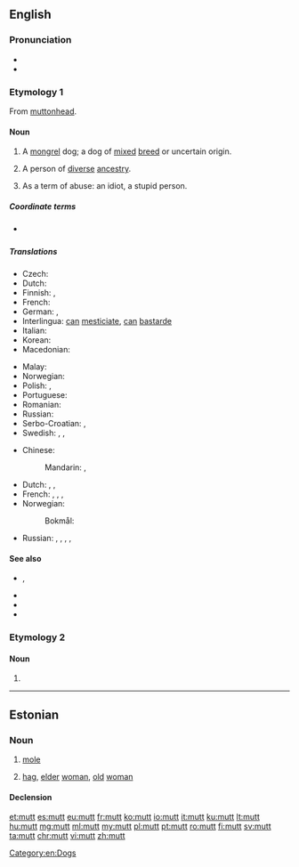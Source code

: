 {{also|mutt'}}
==English==

===Pronunciation===
* {{audio|en-us-mutt.ogg|Audio (US)|lang=en}}
* {{rhymes|ʌt|lang=en}}

===Etymology 1===
From [[muttonhead]].

====Noun====
{{en-noun}}

# A [[mongrel]] dog; a dog of [[mixed]] [[breed]] or uncertain origin.
# {{lb|en|figuratively|sometimes|pejorative}} A person of [[diverse]] [[ancestry]].
# {{lb|en|chiefly|US|slang}} As a term of abuse: an idiot, a stupid person.

=====Coordinate terms=====
* {{l|en|moggy}} {{qualifier|of a cat}}

=====Translations=====
{{trans-top|a mongrel dog}}
* Czech: {{t|cs|vořech}}
* Dutch: {{t+|nl|bastaard}}
* Finnish: {{t+|fi|rakki}}, {{t+|fi|piski}}
* French: {{t+|fr|bâtard|m}}
* German: {{t|de|Promenadenmischung|f}}, {{t+|de|Köter|m}}
* Interlingua: [[can]] [[mesticiar|mesticiate]], [[can]] [[bastarde]]
* Italian: {{t|it|bastardino|m}}
* Korean: {{t+|ko|똥개|tr=ddong kae|sc=Kore}}
* Macedonian: {{t|mk|’ртка|f}}
{{trans-mid}}
* Malay: {{t|ms|anjing campuran}}
* Norwegian: {{t+|no|kjøter|m}}
* Polish: {{t+|pl|kundel|m}}, {{t+|pl|mieszaniec|m}}
* Portuguese: {{t+|pt|vira-lata|m}}
* Romanian: {{t-needed|ro}}
* Russian: {{t+|ru|дворня́жка|f}}
* Serbo-Croatian: {{t+|sh|mješanac}}, {{t+|sh|džukela}}
* Swedish: {{t+|sv|byracka|c}} {{qualifier|pejorative}}, {{t+|sv|gatukorsning|c}}, {{t|sv|blandrashund|c}}
{{trans-bottom}}

{{trans-top|a term of abuse}}
* Chinese:
*: Mandarin: {{t|cmn|雜種|sc=Hani}}, {{t+|cmn|杂种|tr=zázhǒng|sc=Hani}}
* Dutch: {{t|nl|halve gare}}, {{t+|nl|idioot}}, {{t+|nl|domkop}}
* French: {{t+|fr|crétin|m}}, {{t+|fr|imbécile|m}}, {{t+|fr|con|m}}, {{t+|fr|corniaud|m}}
* Norwegian:
*: Bokmål: {{t+|nb|tulling}}
{{trans-mid}}
* Russian: {{t+|ru|по́месь|f}}, {{t+|ru|полукро́вка|m|f}}, {{t+|ru|мети́с|m}}, {{t+|ru|мети́ска|f}}, {{qualifier|bastard}} {{t+|ru|ублю́док|m}}
{{trans-bottom}}

====See also====
* {{l|en|bitsa}}, {{l|en|bitser}}
* {{l|en|cur}}
* {{l|en|mongrel}}
* {{l|en|Mutt and Jeff}}

===Etymology 2===

====Noun====
{{en-noun}}

# {{alternative form of|matha|lang=en}}

[[Category:en:Dogs]]

----

==Estonian==

===Noun===
{{et-noun|muti|mutti}}

# [[mole]]
# {{label|et|colloquial}} [[hag]], [[elder]] [[woman]], [[old]] [[woman]]

====Declension====
{{et-decl-riik|mutt|mut|i}}

[[et:mutt]]
[[es:mutt]]
[[eu:mutt]]
[[fr:mutt]]
[[ko:mutt]]
[[io:mutt]]
[[it:mutt]]
[[ku:mutt]]
[[lt:mutt]]
[[hu:mutt]]
[[mg:mutt]]
[[ml:mutt]]
[[my:mutt]]
[[pl:mutt]]
[[pt:mutt]]
[[ro:mutt]]
[[fi:mutt]]
[[sv:mutt]]
[[ta:mutt]]
[[chr:mutt]]
[[vi:mutt]]
[[zh:mutt]]